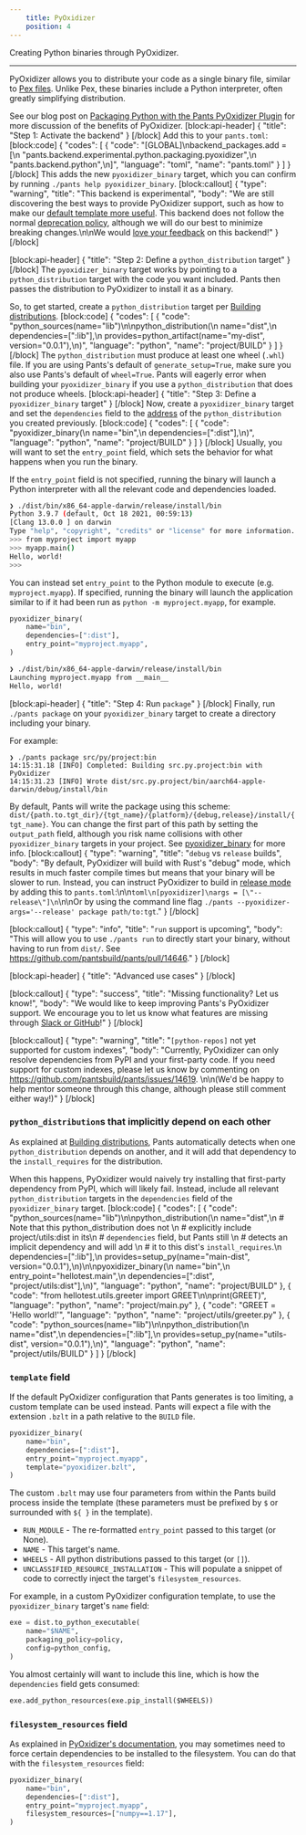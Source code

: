 ```yaml
---
    title: PyOxidizer
    position: 4
---
```


Creating Python binaries through PyOxidizer.

---

PyOxidizer allows you to distribute your code as a single binary file, similar to [Pex files](doc:pex-files). Unlike Pex, these binaries include a Python interpreter, often greatly simplifying distribution. 

See our blog post on [Packaging Python with the Pants PyOxidizer Plugin](https://blog.pantsbuild.org/packaging-python-with-the-pyoxidizer-pants-plugin/) for more discussion of the benefits of PyOxidizer.
[block:api-header]
{
  "title": "Step 1: Activate the backend"
}
[/block]
Add this to your `pants.toml`:
[block:code]
{
  "codes": [
    {
      "code": "[GLOBAL]\nbackend_packages.add = [\n  \"pants.backend.experimental.python.packaging.pyoxidizer\",\n  \"pants.backend.python\",\n]",
      "language": "toml",
      "name": "pants.toml"
    }
  ]
}
[/block]
This adds the new `pyoxidizer_binary` target, which you can confirm by running `./pants help pyoxidizer_binary`.
[block:callout]
{
  "type": "warning",
  "title": "This backend is experimental",
  "body": "We are still discovering the best ways to provide PyOxidizer support, such as how to make our [default template more useful](https://github.com/pantsbuild/pants/pull/14183/files#r788253973). This backend does not follow the normal [deprecation policy](doc:deprecation-policy), although we will do our best to minimize breaking changes.\n\nWe would [love your feedback](doc:getting-help) on this backend!"
}
[/block]

[block:api-header]
{
  "title": "Step 2: Define a `python_distribution` target"
}
[/block]
The `pyoxidizer_binary` target works by pointing to a `python_distribution` target with the code you want included. Pants then passes the distribution to PyOxidizer to install it as a binary. 

So, to get started, create a `python_distribution` target per [Building distributions](doc:python-distributions). 
[block:code]
{
  "codes": [
    {
      "code": "python_sources(name=\"lib\")\n\npython_distribution(\n    name=\"dist\",\n    dependencies=[\":lib\"],\n    provides=python_artifact(name=\"my-dist\", version=\"0.0.1\"),\n)",
      "language": "python",
      "name": "project/BUILD"
    }
  ]
}
[/block]
The `python_distribution` must produce at least one wheel (`.whl`) file. If you are using Pants's default of `generate_setup=True`, make sure you also use Pants's default of `wheel=True`. Pants will eagerly error when building your `pyoxidizer_binary` if you use a `python_distribution` that does not produce wheels.
[block:api-header]
{
  "title": "Step 3: Define a `pyoxidizer_binary` target"
}
[/block]
Now, create a `pyoxidizer_binary` target and set the `dependencies` field to the [address](doc:targets) of the `python_distribution` you created previously.
[block:code]
{
  "codes": [
    {
      "code": "pyoxidizer_binary(\n    name=\"bin\",\n    dependencies=[\":dist\"],\n)",
      "language": "python",
      "name": "project/BUILD"
    }
  ]
}
[/block]
Usually, you will want to set the `entry_point` field, which sets the behavior for what happens when you run the binary. 

If the `entry_point` field is not specified, running the binary will launch a Python interpreter with all the relevant code and dependencies loaded.

```bash
❯ ./dist/bin/x86_64-apple-darwin/release/install/bin
Python 3.9.7 (default, Oct 18 2021, 00:59:13) 
[Clang 13.0.0 ] on darwin
Type "help", "copyright", "credits" or "license" for more information.
>>> from myproject import myapp
>>> myapp.main()
Hello, world!
>>>
```

You can instead set `entry_point` to the Python module to execute (e.g. `myproject.myapp`). If specified, running the binary will launch the application similar to if it had been run as `python -m myproject.myapp`, for example.

```python
pyoxidizer_binary(
    name="bin",
    dependencies=[":dist"],
    entry_point="myproject.myapp",
)
```

```bash
❯ ./dist/bin/x86_64-apple-darwin/release/install/bin
Launching myproject.myapp from __main__
Hello, world!
```
[block:api-header]
{
  "title": "Step 4: Run `package`"
}
[/block]
Finally, run `./pants package` on your `pyoxidizer_binary` target to create a directory including your binary.

For example:

```
❯ ./pants package src/py/project:bin
14:15:31.18 [INFO] Completed: Building src.py.project:bin with PyOxidizer
14:15:31.23 [INFO] Wrote dist/src.py.project/bin/aarch64-apple-darwin/debug/install/bin
```

By default, Pants will write the package using this scheme: `dist/{path.to.tgt_dir}/{tgt_name}/{platform}/{debug,release}/install/{tgt_name}`. You can change the first part of this path by setting the `output_path` field, although you risk name collisions with other `pyoxidizer_binary` targets in your project. See [pyoxidizer_binary](doc:reference-pyoxidizer_binary) for more info.
[block:callout]
{
  "type": "warning",
  "title": "`debug` vs `release` builds",
  "body": "By default, PyOxidizer will build with Rust's \"debug\" mode, which results in much faster compile times but means that your binary will be slower to run. Instead, you can instruct PyOxidizer to build in [release mode](https://nnethercote.github.io/perf-book/build-configuration.html#release-builds) by adding this to `pants.toml`:\n\n```toml\n[pyoxidizer]\nargs = [\"--release\"]\n```\n\nOr by using the command line flag `./pants --pyoxidizer-args='--release' package path/to:tgt`."
}
[/block]

[block:callout]
{
  "type": "info",
  "title": "`run` support is upcoming",
  "body": "This will allow you to use `./pants run` to directly start your binary, without having to run from `dist/`. See https://github.com/pantsbuild/pants/pull/14646."
}
[/block]

[block:api-header]
{
  "title": "Advanced use cases"
}
[/block]

[block:callout]
{
  "type": "success",
  "title": "Missing functionality? Let us know!",
  "body": "We would like to keep improving Pants's PyOxidizer support. We encourage you to let us know what features are missing through [Slack or GitHub](doc:getting-help)!"
}
[/block]

[block:callout]
{
  "type": "warning",
  "title": "`[python-repos]` not yet supported for custom indexes",
  "body": "Currently, PyOxidizer can only resolve dependencies from PyPI and your first-party code. If you need support for custom indexes, please let us know by commenting on https://github.com/pantsbuild/pants/issues/14619. \n\n(We'd be happy to help mentor someone through this change, although please still comment either way!)"
}
[/block]
### `python_distribution`s that implicitly depend on each other

As explained at [Building distributions](doc:python-distributions#mapping-source-files-to-distributions), Pants automatically detects when one `python_distribution` depends on another, and it will add that dependency to the `install_requires` for the distribution. 

When this happens, PyOxidizer would naively try installing that first-party dependency from PyPI, which will likely fail. Instead, include all relevant `python_distribution` targets in the `dependencies` field of the `pyoxidizer_binary` target.
[block:code]
{
  "codes": [
    {
      "code": "python_sources(name=\"lib\")\n\npython_distribution(\n    name=\"dist\",\n    # Note that this python_distribution does not \n    # explicitly include project/utils:dist in its\n    # `dependencies` field, but Pants still \n    # detects an implicit dependency and will add \n    # it to this dist's `install_requires`.\n    dependencies=[\":lib\"],\n    provides=setup_py(name=\"main-dist\", version=\"0.0.1\"),\n)\n\npyoxidizer_binary(\n    name=\"bin\",\n    entry_point=\"hellotest.main\",\n    dependencies=[\":dist\", \"project/utils:dist\"],\n)",
      "language": "python",
      "name": "project/BUILD"
    },
    {
      "code": "from hellotest.utils.greeter import GREET\n\nprint(GREET)",
      "language": "python",
      "name": "project/main.py"
    },
    {
      "code": "GREET = 'Hello world!'",
      "language": "python",
      "name": "project/utils/greeter.py"
    },
    {
      "code": "python_sources(name=\"lib\")\n\npython_distribution(\n    name=\"dist\",\n    dependencies=[\":lib\"],\n    provides=setup_py(name=\"utils-dist\", version=\"0.0.1\"),\n)",
      "language": "python",
      "name": "project/utils/BUILD"
    }
  ]
}
[/block]
### `template` field

If the default PyOxidizer configuration that Pants generates is too limiting, a custom template can be used instead. Pants will expect a file with the extension `.bzlt` in a path relative to the `BUILD` file. 

```python
pyoxidizer_binary(
    name="bin",
    dependencies=[":dist"],
    entry_point="myproject.myapp",
    template="pyoxidizer.bzlt",
)
``` 

The custom `.bzlt` may use four parameters from within the Pants build process inside the template (these parameters must be prefixed by `$` or surrounded with `${ }` in the template). 

- `RUN_MODULE` - The re-formatted `entry_point` passed to this target (or None).
- `NAME` - This target's name.
- `WHEELS` - All python distributions passed to this target (or `[]`).
- `UNCLASSIFIED_RESOURCE_INSTALLATION` - This will populate a snippet of code to correctly inject the target's `filesystem_resources`.

For example, in a custom PyOxidizer configuration template, to use the `pyoxidizer_binary` target's `name` field:

```python
exe = dist.to_python_executable(
    name="$NAME",
    packaging_policy=policy,
    config=python_config,
)
```

You almost certainly will want to include this line, which is how the `dependencies` field gets consumed:

```python
exe.add_python_resources(exe.pip_install($WHEELS))
```

### `filesystem_resources` field

As explained in [PyOxidizer's documentation](https://pyoxidizer.readthedocs.io/en/stable/pyoxidizer_packaging_additional_files.html#installing-unclassified-files-on-the-filesystem), you may sometimes need to force certain dependencies to be installed to the filesystem. You can do that with the `filesystem_resources` field:

```python
pyoxidizer_binary(
    name="bin",
    dependencies=[":dist"],
    entry_point="myproject.myapp",
    filesystem_resources=["numpy==1.17"],
)
```